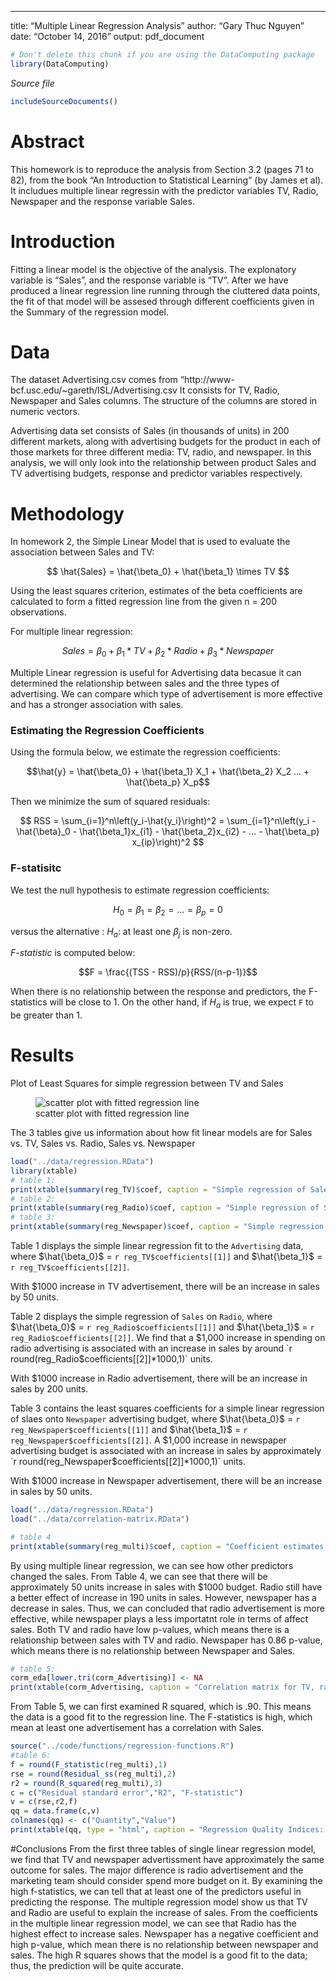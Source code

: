 ---
title: "Multiple Linear Regression Analysis"
author: "Gary Thuc Nguyen"
date: "October 14, 2016"
output: pdf_document
    
<!-- Don't edit in between this line and the one below -->
```r
# Don't delete this chunk if you are using the DataComputing package
library(DataComputing)
```
*Source file* 
```r
includeSourceDocuments()
```
<!-- Don't edit the material above this line -->

# Abstract

This homework is to reproduce the analysis from Section 3.2 (pages 71 to 82), from the book "An Introduction to Statistical Learning" (by James et al). It includues multiple linear regressin with the predictor variables TV, Radio, Newspaper and the response variable Sales.

# Introduction

Fitting a linear model is the objective of the analysis. The explonatory variable is "Sales", and the response variable is "TV". After we have produced a linear regression line running through the cluttered data points, the fit of that model will be assesed through different coefficients given in the Summary of the regression model.

# Data

The dataset Advertising.csv comes from "http://www-bcf.usc.edu/~gareth/ISL/Advertising.csv It consists for TV, Radio, Newspaper and Sales columns. The structure of the columns are stored in numeric vectors.

Advertising data set consists of Sales (in thousands of units) in 200 different markets, along with advertising budgets for the product in each of those markets for three different media: TV, radio, and newspaper. In this analysis, we will only look into the relationship between product Sales and TV advertising budgets, response and predictor variables respectively.

# Methodology

In homework 2, the Simple Linear Model that is used to evaluate the association between Sales and TV:

$$ \hat{Sales} = \hat{\beta_0} + \hat{\beta_1} \times TV $$

Using the least squares criterion, estimates of the beta coefficients are calculated to form a fitted regression line from the given n = 200 observations.

For multiple linear regression:

$$Sales = \beta_{0}+\beta_{1} * TV + \beta_{2}*Radio + \beta_{3}*Newspaper$$

Multiple Linear regression is useful for Advertising data becasue it can determined the relationship between sales and the three types of advertising. We can compare which type of advertisement is more effective and has a stronger association with sales. 

### Estimating the Regression Coefficients
Using the formula below, we estimate the regression coefficients:

$$\hat{y} = \hat{\beta_0} + \hat{\beta_1}  X_1 + \hat{\beta_2} X_2 ... + \hat{\beta_p}  X_p$$

Then we minimize the sum of squared residuals:

$$ RSS = \sum_{i=1}^n\left(y_i-\hat{y_i}\right)^2 = \sum_{i=1}^n\left(y_i - \hat{\beta}_0 - \hat{\beta_1}x_{i1} - \hat{\beta_2}x_{i2} - ... - \hat{\beta_p} x_{ip}\right)^2 $$

### F-statisitc

 We test the null hypothesis to estimate regression coefficients:

$$H_0 = \beta_1 = \beta_2 = ... = \beta_p = 0$$

versus the alternative : $H_a$: at least one $\beta_j$ is non-zero.

 *F-statistic* is computed below:

$$F = \frac{(TSS - RSS)/p}{RSS/(n-p-1)}$$

When there is no relationship between the response and predictors, the F-statistics will be close to 1. On the other hand, if $H_a$ is true, we expect `F` to be greater than 1. 

# Results

Plot of Least Squares for simple regression 
between TV and Sales

![scatter plot with fitted regression line](../images/scatterplot-tv-sales.png)

The 3 tables give us information about how fit linear models are for Sales vs. TV, Sales vs. Radio, Sales vs. Newspaper

```r
load("../data/regression.RData")
library(xtable)
# table 1:
print(xtable(summary(reg_TV)$coef, caption = "Simple regression of Sales on TV", type = "Latex"),comment = FALSE)
# table 2:
print(xtable(summary(reg_Radio)$coef, caption = "Simple regression of Sales on Radio", type = "Latex"), comment = FALSE)
# table 3:
print(xtable(summary(reg_Newspaper)$coef, caption = "Simple regression of Sales on Newspaper", type = "Latex"), comment = FALSE)
```

Table 1 displays the simple linear regression fit to the `Advertising` data, where $\hat{\beta_0}$ = `r reg_TV$coefficients[[1]]` and $\hat{\beta_1}$ = `r reg_TV$coefficients[[2]]`. 

With $1000 increase in TV advertisement, there will be an increase in sales by 50 units. 
 

Table 2 displays the simple regression of `Sales` on `Radio`, where $\hat{\beta_0}$ = `r reg_Radio$coefficients[[1]]` and $\hat{\beta_1}$ = `r reg_Radio$coefficients[[2]]`. We find that a $1,000 increase in spending on radio advertising is associated with an increase in sales by around `r round(reg_Radio$coefficients[[2]]*1000,1)` units. 

With $1000 increase in Radio advertisement, there will be an increase in sales by 200 units. 


Table 3 contains the least squares coefficients for a simple linear regression of slaes onto `Newspaper` advertising budget, where $\hat{\beta_0}$ = `r reg_Newspaper$coefficients[[1]]` and $\hat{\beta_1}$ = `r reg_Newspaper$coefficients[[2]]`. A $1,000 increase in newspaper advertising budget is associated with an increase in sales by approximately `r round(reg_Newspaper$coefficients[[2]]*1000,1)` units.

With $1000 increase in Newspaper advertisement, there will be an increase in sales by 50 units. 


```r
load("../data/regression.RData")
load("../data/correlation-matrix.RData")

# table 4
print(xtable(summary(reg_multi)$coef, caption = "Coefficient estimates of the least squares model", type = "Latex"), comment = FALSE)
```

By using multiple linear regression, we can see how other predictors changed the sales. From Table 4, we can see that there will be approximately 50 units increase in sales with $1000 budget. Radio still have a better effect of increase in 190 units in sales. However, newspaper has a decrease in sales. Thus, we can concluded that radio advertisement is more effective, while newspaper plays a less importatnt role in terms of affect sales. Both TV and radio have low p-values, which means there is a relationship between sales with TV and radio. Newspaper has 0.86 p-value, which means there is no relationship between Newspaper and Sales. 

```r
# table 5:
corm_eda[lower.tri(corm_Advertising)] <- NA
print(xtable(corm_Advertising, caption = "Correlation matrix for TV, radio, newspaper, and sales for the Advertising data", type = "Latex"), comment = FALSE)

```


From Table 5, we can first examined R squared, which is .90. This means the data is a good fit to the regression line. The F-statistics is high, which mean at least one advertisement has a correlation with Sales.

```r
source("../code/functions/regression-functions.R")
#table 6: 
f = round(F_statistic(reg_multi),1)
rse = round(Residual_ss(reg_multi),2)
r2 = round(R_squared(reg_multi),3)
c = c("Residual standard error","R2", "F-statistic")
v = c(rse,r2,f)
qq = data.frame(c,v)
colnames(qq) <- c("Quantity","Value")
print(xtable(qq, type = "html", caption = "Regression Quality Indices: regression of Sales on TV, radio and nespaper"),comment = FALSE, include.rownames = FALSE)
```


#Conclusions
From the first three tables of single linear regression model, we find that TV and newspaper advertissment have approximately the same outcome for sales. The major difference is radio advertisement and the marketing team should consider spend more budget on it. 
By examining the high f-statistics, we can tell that at least one of the predictors useful in predicting the response. The multiple regression model show us that TV and Radio are useful to explain the increase of sales. From the coefficients in the multiple linear regression model, we can see that Radio has the highest effect to increase sales. Newspaper has a negative coefficient and high p-value, which mean there is no relationship between newspaper and sales. The high R squares shows that the model is a good fit to the data; thus, the prediction will be quite accurate. 

